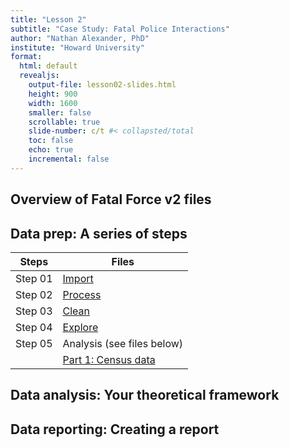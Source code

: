 ```yaml
---
title: "Lesson 2"
subtitle: "Case Study: Fatal Police Interactions"
author: "Nathan Alexander, PhD"
institute: "Howard University"
format: 
  html: default
  revealjs:
    output-file: lesson02-slides.html
    height: 900
    width: 1600
    smaller: false
    scrollable: true
    slide-number: c/t #< collapsted/total
    toc: false
    echo: true
    incremental: false
---
```


## Overview of Fatal Force v2 files

## Data prep: A series of steps

| Steps | Files |
|-|-|
| Step 01 | [Import](case01/cs01-step01.R) |
| Step 02 | [Process](case01/cs01-step02.R) |
| Step 03 | [Clean](case01/cs01-step03.R) |
| Step 04 | [Explore](case01/cs01-step04.R) |
| Step 05 |  Analysis (see files below) |
|  | [Part 1: Census data](case01/cs01-step05-pt01-census.R) |

## Data analysis: Your theoretical framework

## Data reporting: Creating a report